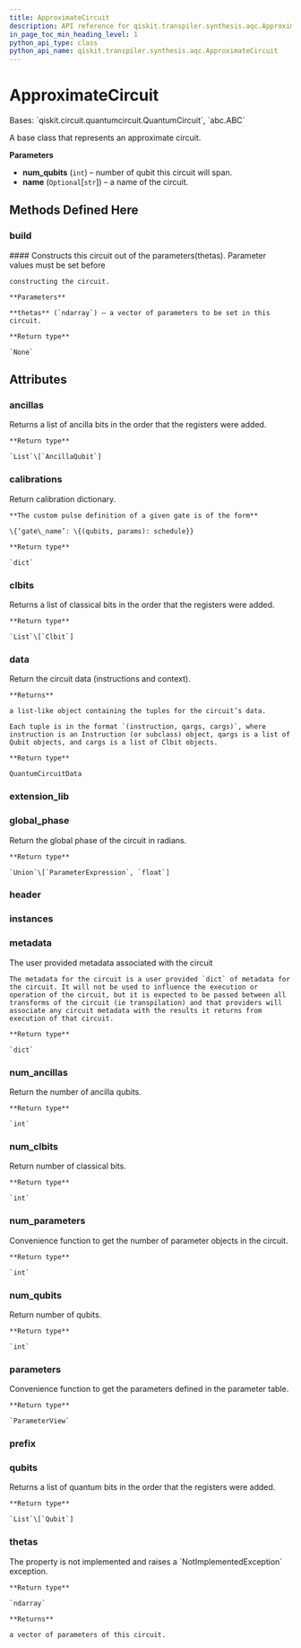 ```yaml
---
title: ApproximateCircuit
description: API reference for qiskit.transpiler.synthesis.aqc.ApproximateCircuit
in_page_toc_min_heading_level: 1
python_api_type: class
python_api_name: qiskit.transpiler.synthesis.aqc.ApproximateCircuit
---
```


# ApproximateCircuit

<Class id="qiskit.transpiler.synthesis.aqc.ApproximateCircuit" isDedicatedPage={true} github="https://github.com/qiskit/qiskit/tree/stable/0.19/qiskit/transpiler/synthesis/aqc/approximate.py" signature="ApproximateCircuit(num_qubits, name=None)">
  Bases: `qiskit.circuit.quantumcircuit.QuantumCircuit`, `abc.ABC`

  A base class that represents an approximate circuit.

  **Parameters**

  *   **num\_qubits** (`int`) – number of qubit this circuit will span.
  *   **name** (`Optional`\[`str`]) – a name of the circuit.

  ## Methods Defined Here

  ### build

  <Function id="qiskit.transpiler.synthesis.aqc.ApproximateCircuit.build" name="build" signature="abstract ApproximateCircuit.build(thetas)">
    #### Constructs this circuit out of the parameters(thetas). Parameter values must be set before

    constructing the circuit.

    **Parameters**

    **thetas** (`ndarray`) – a vector of parameters to be set in this circuit.

    **Return type**

    `None`
  </Function>

  ## Attributes

  ### ancillas

  <Attribute id="qiskit.transpiler.synthesis.aqc.ApproximateCircuit.ancillas" name="ancillas">
    Returns a list of ancilla bits in the order that the registers were added.

    **Return type**

    `List`\[`AncillaQubit`]
  </Attribute>

  ### calibrations

  <Attribute id="qiskit.transpiler.synthesis.aqc.ApproximateCircuit.calibrations" name="calibrations">
    Return calibration dictionary.

    **The custom pulse definition of a given gate is of the form**

    \{‘gate\_name’: \{(qubits, params): schedule}}

    **Return type**

    `dict`
  </Attribute>

  ### clbits

  <Attribute id="qiskit.transpiler.synthesis.aqc.ApproximateCircuit.clbits" name="clbits">
    Returns a list of classical bits in the order that the registers were added.

    **Return type**

    `List`\[`Clbit`]
  </Attribute>

  ### data

  <Attribute id="qiskit.transpiler.synthesis.aqc.ApproximateCircuit.data" name="data">
    Return the circuit data (instructions and context).

    **Returns**

    a list-like object containing the tuples for the circuit’s data.

    Each tuple is in the format `(instruction, qargs, cargs)`, where instruction is an Instruction (or subclass) object, qargs is a list of Qubit objects, and cargs is a list of Clbit objects.

    **Return type**

    QuantumCircuitData
  </Attribute>

  ### extension\_lib

  <Attribute id="qiskit.transpiler.synthesis.aqc.ApproximateCircuit.extension_lib" name="extension_lib" attributeValue="'include &#x22;qelib1.inc&#x22;;'" />

  ### global\_phase

  <Attribute id="qiskit.transpiler.synthesis.aqc.ApproximateCircuit.global_phase" name="global_phase">
    Return the global phase of the circuit in radians.

    **Return type**

    `Union`\[`ParameterExpression`, `float`]
  </Attribute>

  ### header

  <Attribute id="qiskit.transpiler.synthesis.aqc.ApproximateCircuit.header" name="header" attributeValue="'OPENQASM 2.0;'" />

  ### instances

  <Attribute id="qiskit.transpiler.synthesis.aqc.ApproximateCircuit.instances" name="instances" attributeValue="9" />

  ### metadata

  <Attribute id="qiskit.transpiler.synthesis.aqc.ApproximateCircuit.metadata" name="metadata">
    The user provided metadata associated with the circuit

    The metadata for the circuit is a user provided `dict` of metadata for the circuit. It will not be used to influence the execution or operation of the circuit, but it is expected to be passed between all transforms of the circuit (ie transpilation) and that providers will associate any circuit metadata with the results it returns from execution of that circuit.

    **Return type**

    `dict`
  </Attribute>

  ### num\_ancillas

  <Attribute id="qiskit.transpiler.synthesis.aqc.ApproximateCircuit.num_ancillas" name="num_ancillas">
    Return the number of ancilla qubits.

    **Return type**

    `int`
  </Attribute>

  ### num\_clbits

  <Attribute id="qiskit.transpiler.synthesis.aqc.ApproximateCircuit.num_clbits" name="num_clbits">
    Return number of classical bits.

    **Return type**

    `int`
  </Attribute>

  ### num\_parameters

  <Attribute id="qiskit.transpiler.synthesis.aqc.ApproximateCircuit.num_parameters" name="num_parameters">
    Convenience function to get the number of parameter objects in the circuit.

    **Return type**

    `int`
  </Attribute>

  ### num\_qubits

  <Attribute id="qiskit.transpiler.synthesis.aqc.ApproximateCircuit.num_qubits" name="num_qubits">
    Return number of qubits.

    **Return type**

    `int`
  </Attribute>

  ### parameters

  <Attribute id="qiskit.transpiler.synthesis.aqc.ApproximateCircuit.parameters" name="parameters">
    Convenience function to get the parameters defined in the parameter table.

    **Return type**

    `ParameterView`
  </Attribute>

  ### prefix

  <Attribute id="qiskit.transpiler.synthesis.aqc.ApproximateCircuit.prefix" name="prefix" attributeValue="'circuit'" />

  ### qubits

  <Attribute id="qiskit.transpiler.synthesis.aqc.ApproximateCircuit.qubits" name="qubits">
    Returns a list of quantum bits in the order that the registers were added.

    **Return type**

    `List`\[`Qubit`]
  </Attribute>

  ### thetas

  <Attribute id="qiskit.transpiler.synthesis.aqc.ApproximateCircuit.thetas" name="thetas">
    The property is not implemented and raises a `NotImplementedException` exception.

    **Return type**

    `ndarray`

    **Returns**

    a vector of parameters of this circuit.
  </Attribute>
</Class>

